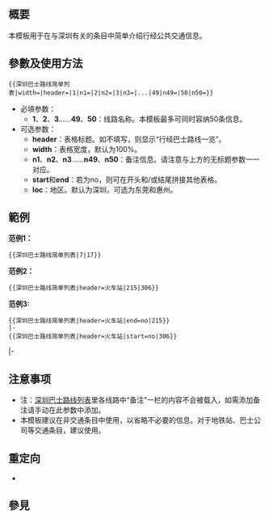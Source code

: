 {{NoteTA
|G1 = MediaWiki
}}
{{lua|Module:CNBUS}}
{{Documentation subpage}}
<!-- 在本行下編輯模板說明 -->
== 概要 ==
本模板用于在与深圳有关的条目中简单介绍行经公共交通信息。

== 參數及使用方法 ==
<pre>{{深圳巴士路线简单列表|width=|header=|1|n1=|2|n2=|3|n3=|...|49|n49=|50|n50=}}</pre>
* 必填参数：
** '''1'''、'''2'''、'''3'''……'''49'''、'''50'''：线路名称。本模板最多可同时容纳50条信息。
* 可选参数：
** '''header'''：表格标题。如不填写，则显示“行经巴士路线一览”。
** '''width'''：表格宽度，默认为100%。
** '''n1'''、'''n2'''、'''n3'''……'''n49'''、'''n50'''：备注信息。请注意与上方的无标题参数一一对应。
** '''start'''和'''end'''：若为no，则可在开头和/或结尾拼接其他表格。
** '''loc'''：地区。默认为深圳，可选为东莞和惠州。

== 範例 ==
'''范例1：'''
<syntaxhighlight lang="text">{{深圳巴士路线简单列表|7|17}}</syntaxhighlight>
{{深圳巴士路线简单列表|7|17}}

'''范例2：'''
<syntaxhighlight lang="text">{{深圳巴士路线简单列表|header=火车站|215|306}}</syntaxhighlight>
{{深圳巴士路线简单列表|车站名=火车站|215|306}}

'''范例3:'''
<syntaxhighlight lang="text">{{深圳巴士路线简单列表|header=火车站|end=no|215}}
|-
{{深圳巴士路线简单列表|header=火车站|start=no|306}}</syntaxhighlight>
{{深圳巴士路线简单列表|header=火车站|end=no|215}}
|-
{{深圳巴士路线简单列表|header=火车站|start=no|306}}

== 注意事项 ==
* 注：[[深圳巴士路线列表]]里各线路中“备注”一栏的内容不会被载入，如需添加备注请手动在此参数中添加。
* 本模板建议在非交通条目中使用，以省略不必要的信息。对于地铁站、巴士公司等交通条目，建议使用{{tl|深圳巴士路线列表}}。

== 重定向 ==
* {{tl|深圳公交巴士列表}}

== 參見 ==

<includeonly>{{Sandbox other||
<!-- 本行下加入模板的分類 -->

}}</includeonly>